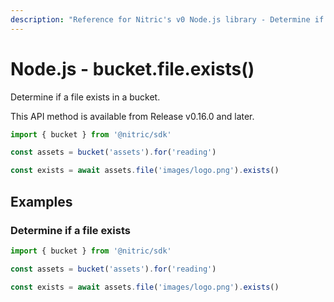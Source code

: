 ```yaml
---
description: "Reference for Nitric's v0 Node.js library - Determine if a file exists in a bucket."
---
```


# Node.js - bucket.file.exists()

Determine if a file exists in a bucket.

<Note>This API method is available from Release v0.16.0 and later.</Note>

```javascript
import { bucket } from '@nitric/sdk'

const assets = bucket('assets').for('reading')

const exists = await assets.file('images/logo.png').exists()
```

## Examples

### Determine if a file exists

```javascript
import { bucket } from '@nitric/sdk'

const assets = bucket('assets').for('reading')

const exists = await assets.file('images/logo.png').exists()
```
